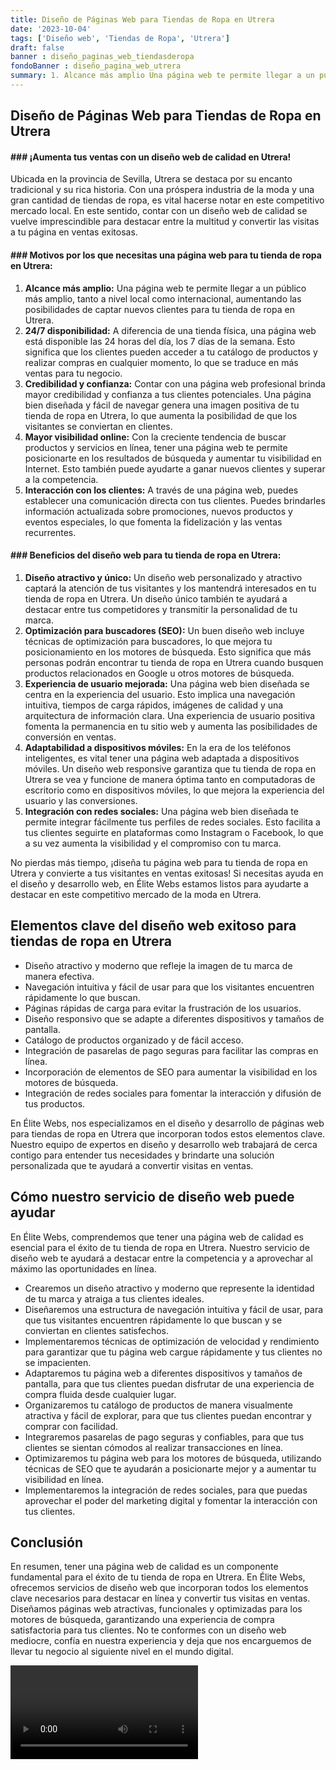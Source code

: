 ```yaml
---
title: Diseño de Páginas Web para Tiendas de Ropa en Utrera
date: '2023-10-04'
tags: ['Diseño web', 'Tiendas de Ropa', 'Utrera']
draft: false
banner : diseño_paginas_web_tiendasderopa
fondoBanner : diseño_pagina_web_utrera
summary: 1. Alcance más amplio Una página web te permite llegar a un público más amplio, tanto a nivel local como internacional, aumentando las posibilidades de captar nuevos clientes para tu tienda de ropa en Utrera.2. 24/7 disponibilidad A diferencia de una tienda física, una página web está disponible las 24 horas del día, los 7 días de la semana. Esto significa que los clientes pueden acceder a tu catálogo de productos y realizar compras en cualquier momento, lo que se traduce en más ventas para tu negocio.3. Credibilidad y confianza Contar con una página web profesional brinda mayor credibilidad y confianza a tus clientes potenciales. Una página bien diseñada y fácil de navegar genera una imagen positiva de tu tienda de ropa en Utrera, lo que aumenta la posibilidad de que los visitantes se conviertan en clientes.4. Mayor visibilidad online Con la creciente tendencia de buscar productos y servicios en línea, tener una página web te permite posicionarte en los resultados de búsqueda y aumentar tu visibilidad en Internet. Esto también puede ayudarte a ganar nuevos clientes y superar a la competencia.5. Interacción con los clientes A través de una página web, puedes establecer una comunicación directa con tus clientes. Puedes brindarles información actualizada sobre promociones, nuevos productos y eventos especiales, lo que fomenta la fidelización y las ventas recurrentes.
---
```


## Diseño de Páginas Web para Tiendas de Ropa en Utrera

#### ### ¡Aumenta tus ventas con un diseño web de calidad en Utrera!
 
Ubicada en la provincia de Sevilla, Utrera se destaca por su encanto tradicional y su rica historia. Con una próspera industria de la moda y una gran cantidad de tiendas de ropa, es vital hacerse notar en este competitivo mercado local. En este sentido, contar con un diseño web de calidad se vuelve imprescindible para destacar entre la multitud y convertir las visitas a tu página en ventas exitosas.

#### ### Motivos por los que necesitas una página web para tu tienda de ropa en Utrera:

1. **Alcance más amplio:** Una página web te permite llegar a un público más amplio, tanto a nivel local como internacional, aumentando las posibilidades de captar nuevos clientes para tu tienda de ropa en Utrera.
2. **24/7 disponibilidad:** A diferencia de una tienda física, una página web está disponible las 24 horas del día, los 7 días de la semana. Esto significa que los clientes pueden acceder a tu catálogo de productos y realizar compras en cualquier momento, lo que se traduce en más ventas para tu negocio.
3. **Credibilidad y confianza:** Contar con una página web profesional brinda mayor credibilidad y confianza a tus clientes potenciales. Una página bien diseñada y fácil de navegar genera una imagen positiva de tu tienda de ropa en Utrera, lo que aumenta la posibilidad de que los visitantes se conviertan en clientes.
4. **Mayor visibilidad online:** Con la creciente tendencia de buscar productos y servicios en línea, tener una página web te permite posicionarte en los resultados de búsqueda y aumentar tu visibilidad en Internet. Esto también puede ayudarte a ganar nuevos clientes y superar a la competencia.
5. **Interacción con los clientes:** A través de una página web, puedes establecer una comunicación directa con tus clientes. Puedes brindarles información actualizada sobre promociones, nuevos productos y eventos especiales, lo que fomenta la fidelización y las ventas recurrentes.

#### ### Beneficios del diseño web para tu tienda de ropa en Utrera:

1. **Diseño atractivo y único:** Un diseño web personalizado y atractivo captará la atención de tus visitantes y los mantendrá interesados en tu tienda de ropa en Utrera. Un diseño único también te ayudará a destacar entre tus competidores y transmitir la personalidad de tu marca.
2. **Optimización para buscadores (SEO):** Un buen diseño web incluye técnicas de optimización para buscadores, lo que mejora tu posicionamiento en los motores de búsqueda. Esto significa que más personas podrán encontrar tu tienda de ropa en Utrera cuando busquen productos relacionados en Google u otros motores de búsqueda.
3. **Experiencia de usuario mejorada:** Una página web bien diseñada se centra en la experiencia del usuario. Esto implica una navegación intuitiva, tiempos de carga rápidos, imágenes de calidad y una arquitectura de información clara. Una experiencia de usuario positiva fomenta la permanencia en tu sitio web y aumenta las posibilidades de conversión en ventas.
4. **Adaptabilidad a dispositivos móviles:** En la era de los teléfonos inteligentes, es vital tener una página web adaptada a dispositivos móviles. Un diseño web responsive garantiza que tu tienda de ropa en Utrera se vea y funcione de manera óptima tanto en computadoras de escritorio como en dispositivos móviles, lo que mejora la experiencia del usuario y las conversiones.
5. **Integración con redes sociales:** Una página web bien diseñada te permite integrar fácilmente tus perfiles de redes sociales. Esto facilita a tus clientes seguirte en plataformas como Instagram o Facebook, lo que a su vez aumenta la visibilidad y el compromiso con tu marca.

No pierdas más tiempo, ¡diseña tu página web para tu tienda de ropa en Utrera y convierte a tus visitantes en ventas exitosas! Si necesitas ayuda en el diseño y desarrollo web, en Élite Webs estamos listos para ayudarte a destacar en este competitivo mercado de la moda en Utrera.

<GifSeo />

<Cta />

## Elementos clave del diseño web exitoso para tiendas de ropa en Utrera

- Diseño atractivo y moderno que refleje la imagen de tu marca de manera efectiva.
- Navegación intuitiva y fácil de usar para que los visitantes encuentren rápidamente lo que buscan.
- Páginas rápidas de carga para evitar la frustración de los usuarios.
- Diseño responsivo que se adapte a diferentes dispositivos y tamaños de pantalla.
- Catálogo de productos organizado y de fácil acceso.
- Integración de pasarelas de pago seguras para facilitar las compras en línea.
- Incorporación de elementos de SEO para aumentar la visibilidad en los motores de búsqueda.
- Integración de redes sociales para fomentar la interacción y difusión de tus productos.

En Élite Webs, nos especializamos en el diseño y desarrollo de páginas web para tiendas de ropa en Utrera que incorporan todos estos elementos clave. Nuestro equipo de expertos en diseño y desarrollo web trabajará de cerca contigo para entender tus necesidades y brindarte una solución personalizada que te ayudará a convertir visitas en ventas.

## Cómo nuestro servicio de diseño web puede ayudar

En Élite Webs, comprendemos que tener una página web de calidad es esencial para el éxito de tu tienda de ropa en Utrera. Nuestro servicio de diseño web te ayudará a destacar entre la competencia y a aprovechar al máximo las oportunidades en línea.

- Crearemos un diseño atractivo y moderno que represente la identidad de tu marca y atraiga a tus clientes ideales.
- Diseñaremos una estructura de navegación intuitiva y fácil de usar, para que tus visitantes encuentren rápidamente lo que buscan y se conviertan en clientes satisfechos.
- Implementaremos técnicas de optimización de velocidad y rendimiento para garantizar que tu página web cargue rápidamente y tus clientes no se impacienten.
- Adaptaremos tu página web a diferentes dispositivos y tamaños de pantalla, para que tus clientes puedan disfrutar de una experiencia de compra fluida desde cualquier lugar.
- Organizaremos tu catálogo de productos de manera visualmente atractiva y fácil de explorar, para que tus clientes puedan encontrar y comprar con facilidad.
- Integraremos pasarelas de pago seguras y confiables, para que tus clientes se sientan cómodos al realizar transacciones en línea.
- Optimizaremos tu página web para los motores de búsqueda, utilizando técnicas de SEO que te ayudarán a posicionarte mejor y a aumentar tu visibilidad en línea.
- Implementaremos la integración de redes sociales, para que puedas aprovechar el poder del marketing digital y fomentar la interacción con tus clientes.

## Conclusión

En resumen, tener una página web de calidad es un componente fundamental para el éxito de tu tienda de ropa en Utrera. En Élite Webs, ofrecemos servicios de diseño web que incorporan todos los elementos clave necesarios para destacar en línea y convertir tus visitas en ventas. Diseñamos páginas web atractivas, funcionales y optimizadas para los motores de búsqueda, garantizando una experiencia de compra satisfactoria para tus clientes. No te conformes con un diseño web mediocre, confía en nuestra experiencia y deja que nos encarguemos de llevar tu negocio al siguiente nivel en el mundo digital.

<Video />

<CtaBot job='Tiendas de Ropa' city='Utrera'/>

<Gmaps query='Utrera+españa+maps' />
